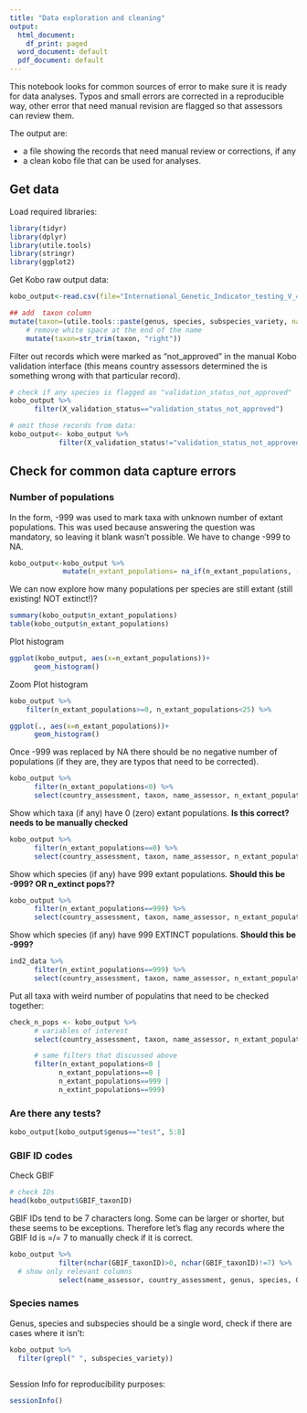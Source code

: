 ```yaml
---
title: "Data exploration and cleaning"
output:
  html_document:
    df_print: paged
  word_document: default
  pdf_document: default
---
```


This notebook looks for common sources of error to make sure it is ready for data analyses. Typos and small errors are corrected in a reproducible way, other error that need manual revision are flagged so that assessors can review them. 

The output are:

* a file showing the records that need manual review or corrections, if any
* a clean kobo file that can be used for analyses.

## Get data

Load required libraries:

```r
library(tidyr)
library(dplyr)
library(utile.tools)
library(stringr)
library(ggplot2)
```

Get Kobo raw output data:
```r
kobo_output<-read.csv(file="International_Genetic_Indicator_testing_V_4.0_-_latest_version_-_False_-_2023-04-30-07-43-42.csv", sep=";", header=TRUE) %>%

## add  taxon column
mutate(taxon=(utile.tools::paste(genus, species, subspecies_variety, na.rm=TRUE))) %>%
    # remove white space at the end of the name
    mutate(taxon=str_trim(taxon, "right"))

```

Filter out records which were marked as "not_approved" in the manual Kobo validation interface (this means country assessors determined the is something wrong with that particular record).

```r
# check if any species is flagged as "validation_status_not_approved"
kobo_output %>%
      filter(X_validation_status=="validation_status_not_approved")

# omit those records from data:
kobo_output<- kobo_output %>%
            filter(X_validation_status!="validation_status_not_approved")

```


## Check for common data capture errors

### Number of populations

In the form, -999 was used to mark taxa with unknown number of extant populations. This was used because answering the question was mandatory, so leaving it blank wasn't possible. We have to change -999 to NA.

```r
kobo_output<-kobo_output %>%
             mutate(n_extant_populations= na_if(n_extant_populations, -999))
```


We can now explore how many populations per species are still extant (still existing! NOT extinct!)?

```r
summary(kobo_output$n_extant_populations)
table(kobo_output$n_extant_populations)
```

Plot histogram
```r
ggplot(kobo_output, aes(x=n_extant_populations))+
      geom_histogram()
```

Zoom Plot histogram
```r
kobo_output %>%
    filter(n_extant_populations>=0, n_extant_populations<25) %>%

ggplot(., aes(x=n_extant_populations))+
      geom_histogram()
```

Once -999 was replaced by NA there should be no negative number of populations (if they are, they are typos that need to be corrected).
```r
kobo_output %>%
      filter(n_extant_populations<0) %>%
      select(country_assessment, taxon, name_assessor, n_extant_populations, n_extint_populations, other_populations)
```

Show which taxa (if any) have 0 (zero) extant populations. **Is this correct? needs to be manually checked**
```r
kobo_output %>%
      filter(n_extant_populations==0) %>%
      select(country_assessment, taxon, name_assessor, n_extant_populations, n_extint_populations, other_populations)


```

Show which species (if any) have 999 extant populations. **Should this be -999? OR n_extinct pops??**
```r
kobo_output %>%
      filter(n_extant_populations==999) %>%
      select(country_assessment, taxon, name_assessor, n_extant_populations, n_extint_populations, other_populations)


```

Show which species (if any) have 999 EXTINCT populations. **Should this be -999?**
```r
ind2_data %>%
      filter(n_extint_populations==999) %>%
      select(country_assessment, taxon, name_assessor, n_extant_populations, n_extint_populations, other_populations)
```
Put all taxa with weird number of populatins that need to be checked together:

```r
check_n_pops <- kobo_output %>% 
      # variables of interest
      select(country_assessment, taxon, name_assessor, n_extant_populations, n_extint_populations, other_populations) %>%

      # same filters that discussed above
      filter(n_extant_populations<0 |
            n_extant_populations==0 | 
            n_extant_populations==999 | 
            n_extint_populations==999) 

```



### Are there any tests?
```r
kobo_output[kobo_output$genus=="test", 5:8]

```

### GBIF ID codes

Check GBIF 
```r
# check IDs
head(kobo_output$GBIF_taxonID)
```

GBIF IDs tend to be 7 characters long. Some can be larger or shorter, but these seems to be exceptions. Therefore let's flag any records where the GBIF Id is =/= 7 to manually check if it is correct.

```r
kobo_output %>%
            filter(nchar(GBIF_taxonID)>0, nchar(GBIF_taxonID)!=7) %>%
  # show only relevant columns
            select(name_assessor, country_assessment, genus, species, GBIF_taxonID)
```


### Species names

Genus, species and subspecies should be a single word, check if there are cases where it isn't:

```r
kobo_output %>% 
  filter(grepl(" ", subspecies_variety))



```


Session Info for reproducibility purposes:

```r
sessionInfo()
```


